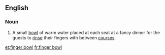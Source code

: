 ==English==

===Noun===
{{en-noun|head=[[finger]] [[bowl]]}}

# A small [[bowl]] of warm water placed at each seat at a fancy dinner for the guests to [[rinse]] their fingers with between [[course]]s.

[[et:finger bowl]]
[[fr:finger bowl]]